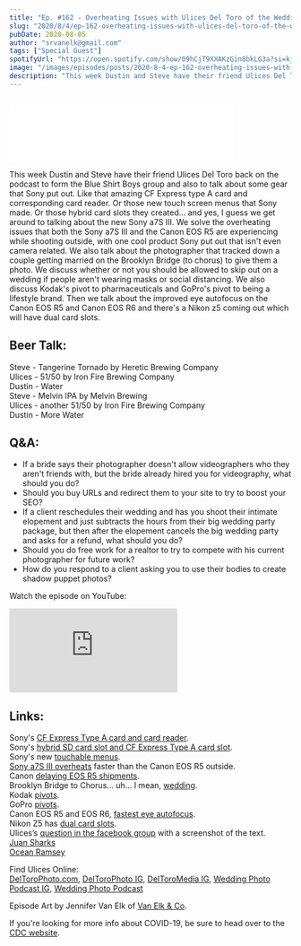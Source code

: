 ```yaml
---
title: "Ep. #162 - Overheating Issues with Ulices Del Toro of the Wedding Photo Podcast"
slug: "2020/8/4/ep-162-overheating-issues-with-ulices-del-toro-of-the-wedding-photo-podcast"
pubDate: 2020-08-05
author: "srvanelk@gmail.com"
tags: ["Special Guest"]
spotifyUrl: "https://open.spotify.com/show/09hCjT9XXAKzGin8bkLG3a?si=kjRZvQ1JTb6Ov3HVzSSlWA"
image: "/images/episodes/posts/2020-8-4-ep-162-overheating-issues-with-ulices-del-toro-of-the-wedding-photo-podcast/Uli_Steve.webp"
description: "This week Dustin and Steve have their friend Ulices Del Toro back on the podcast to form the Blue Shirt Boys group and also to talk about some gear that Sony put out. Like that amazing CF Express type A card and corresponding card reader. Or those new touch screen menus that Sony made. Or those hybrid card slots they created... and yes, I guess we get around to talking about the new Sony a7S III. We solve the overheating issues that both the Sony a7S III and the Canon EOS R5 are experiencing while shooting outside, with one cool product Sony put out that isn't even camera related. We also talk about the photographer that tracked down a couple getting married on the Brooklyn Bridge (to chorus) to give them a photo. We discuss whether or not you should be allowed to skip out on a wedding if people aren't wearing masks or social distancing. We also discuss Kodak's pivot to pharmaceuticals and GoPro's pivot to being a lifestyle brand. Then we talk about the improved eye autofocus on the Canon EOS R5 and Canon EOS R6 and there's a Nikon z5 coming out which will have dual card slots."
---
```


<figure>
  <img src="/images/episodes/posts/2020-8-4-ep-162-overheating-issues-with-ulices-del-toro-of-the-wedding-photo-podcast/Uli_Steve.webp" alt="" />
</figure>
<iframe class="embedly-embed" src="//cdn.embedly.com/widgets/media.html?src=https%3A%2F%2Fanchor.fm%2Fweddingphotohangover%2Fembed%2Fepisodes%2FEp--162---Overheating-Issues-with-Ulices-Del-Toro-of-the-Wedding-Photo-Podcast-eho3ku&display_name=Anchor+FM+Inc.&url=https%3A%2F%2Fanchor.fm%2Fweddingphotohangover%2Fepisodes%2FEp--162---Overheating-Issues-with-Ulices-Del-Toro-of-the-Wedding-Photo-Podcast-eho3ku&image=https%3A%2F%2Fd3t3ozftmdmh3i.cloudfront.net%2Fproduction%2Fpodcast_uploaded_episode400%2F805714%2F805714-1596675857660-902536c8dfa9f.jpg&key=61d05c9d54e8455ea7a9677c366be814&type=text%2Fhtml&schema=anchor&wmode=opaque" width="400" height="102" scrolling="no" title="Anchor FM Inc. embed" frameborder="0" allow="autoplay; fullscreen" allowfullscreen="true"></iframe>

This week Dustin and Steve have their friend Ulices Del Toro back on the podcast to form the Blue Shirt Boys group and also to talk about some gear that Sony put out. Like that amazing CF Express type A card and corresponding card reader. Or those new touch screen menus that Sony made. Or those hybrid card slots they created... and yes, I guess we get around to talking about the new Sony a7S III. We solve the overheating issues that both the Sony a7S III and the Canon EOS R5 are experiencing while shooting outside, with one cool product Sony put out that isn't even camera related. We also talk about the photographer that tracked down a couple getting married on the Brooklyn Bridge (to chorus) to give them a photo. We discuss whether or not you should be allowed to skip out on a wedding if people aren't wearing masks or social distancing. We also discuss Kodak's pivot to pharmaceuticals and GoPro's pivot to being a lifestyle brand. Then we talk about the improved eye autofocus on the Canon EOS R5 and Canon EOS R6 and there's a Nikon z5 coming out which will have dual card slots.

## Beer Talk:  
Steve - Tangerine Tornado by Heretic Brewing Company  
Ulices - 51/50 by Iron Fire Brewing Company  
Dustin - Water  
Steve - Melvin IPA by Melvin Brewing  
Ulices - another 51/50 by Iron Fire Brewing Company  
Dustin - More Water

## Q&A:
- If a bride says their photographer doesn't allow videographers who they aren't friends with, but the bride already hired you for videography, what should you do?
- Should you buy URLs and redirect them to your site to try to boost your SEO?
- If a client reschedules their wedding and has you shoot their intimate elopement and just subtracts the hours from their big wedding party package, but then after the elopement cancels the big wedding party and asks for a refund, what should you do?
- Should you do free work for a realtor to try to compete with his current photographer for future work?
- How do you respond to a client asking you to use their bodies to create shadow puppet photos?

Watch the episode on YouTube:
<iframe src="https://www.youtube.com/embed/Q8o0yIs6t_U" frameborder="0" allow="autoplay; encrypted-media" allowfullscreen></iframe>

## Links:  
Sony's [CF Express Type A card and card reader](https://petapixel.com/2020/07/28/sony-unveils-worlds-first-cfexpress-type-a-memory-cards-and-reader/).  
Sony's [hybrid SD card slot and CF Express Type A card slot](https://petapixel.com/2020/07/28/sony-unveils-the-a7s-iii-16-bit-raw-video-new-menus-and-new-af-system/).  
Sony's new [touchable menus](https://www.digitalcameraworld.com/amp/news/finally-sony-fixed-the-camera-menus).  
[Sony a7S III overheats](https://petapixel.com/2020/07/30/sony-a7s-iii-overheats-faster-than-eos-r5-in-some-cases-report/) faster than the Canon EOS R5 outside.  
Canon [delaying EOS R5 shipments](https://petapixel.com/2020/07/30/canon-is-delaying-eos-r5-shipments-due-to-overheating-concerns-report/).  
Brooklyn Bridge to Chorus... uh... I mean, [wedding](https://nypost.com/2020/07/28/couple-united-with-their-wedding-photo-taken-by-bystander/).  
Kodak [pivots](https://www.cnbc.com/2020/07/28/kodak-soars-another-40percent-after-trump-announces-deal-to-manufacture-generic-drug-ingredients.html?fbclid=IwAR1lz32dR-128f_inNCItN4d-vreOBsySEt9hhWYyT8yMZYt0spRXoVAiAA).  
GoPro [pivots](https://petapixel.com/2020/07/30/gopro-unveils-line-of-lifestyle-bags-clothing-and-accessories/).  
Canon EOS R5 and EOS R6, [fastest eye autofocus](https://fstoppers.com/gear/eye-autofocus-new-canon-r5-and-r6-better-sony-502029).  
Nikon Z5 has [dual card slots](https://www.theverge.com/2020/7/21/21332300/nikon-z5-full-frame-mirrorless-camera-price-release-date-specs).  
Ulices’s [question in the facebook group](https://www.facebook.com/groups/weddinghangover/permalink/2759434704294163/) with a screenshot of the text.  
[Juan Sharks](https://www.instagram.com/juansharks/)  
[Ocean Ramsey](https://www.instagram.com/oceanramsey/)

Find Ulices Online:  
[DelToroPhoto.com](http://www.deltorophoto.com/), [DelToroPhoto IG](https://www.instagram.com/deltorophoto/), [DelToroMedia IG](https://www.instagram.com/deltoromedia/), [Wedding Photo Podcast IG](https://www.instagram.com/weddingphotopodcast/), [Wedding Photo Podcast](http://www.deltorophoto.com/podcast)

Episode Art by Jennifer Van Elk of [Van Elk & Co](https://jennifervanelk.com/).

If you're looking for more info about COVID-19, be sure to head over to the [CDC website](https://www.cdc.gov/coronavirus/2019-ncov/index.html).
